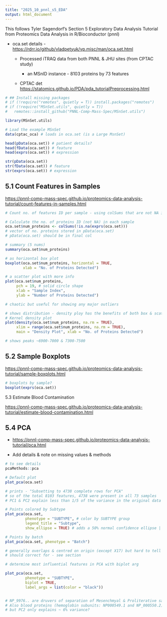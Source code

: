 ```yaml
---
title: "2025_10_pnnl_s5_EDA"
output: html_document
---
```


This follows Tyler Sagendorf's Section 5 Exploratory Data Analysis Tutorial from Proteomics Data Analysis in R/Bioconductor (pnnl)

-   oca.set details - <https://rdrr.io/github/vladpetyuk/vp.misc/man/oca.set.html>

    -   Processed iTRAQ data from both PNNL & JHU sites (from CPTAC study)

        -   an MSnID instance - 8103 proteins by 73 features

    -   CPTAC det <https://statomics.github.io/PDA/pda_tutorialPreprocessing.html>

```r
# ## Install missing packages
# if (!require("remotes", quietly = T)) install.packages("remotes")
# if (!require("MSnSet.utils", quietly = T))
#   remotes::install_github("PNNL-Comp-Mass-Spec/MSnSet.utils")
```

```r
library(MSnSet.utils)
```

```r
# Load the example MSnSet
data(cptac_oca) # loads in oca.set (is a Large MsnSet)
```

```r

head(pData(oca.set)) # patient details?
head(fData(oca.set)) # feature
head(exprs(oca.set)) # expression
```

```r
str(pData(oca.set))
str(fData(oca.set)) # feature
str(exprs(oca.set)) # expression
```

## 5.1 Count Features in Samples 

<https://pnnl-comp-mass-spec.github.io/proteomics-data-analysis-tutorial/count-features-in-samples.html>

```r
# Count no. of features ID per sample - using colSums that are not NA in exprs(oca.set)

# Calculate the no. of proteins ID (not NA) in each sample
oca.set$num_proteins <- colSums(!is.na(exprs(oca.set)))
# vector of no. proteins stored in pData(oca.set)
# pData(oca.set) should be in final col
```

```r
# summary (5 nums)
summary(oca.set$num_proteins)
```

```r
# as horizontal box plot
boxplot(oca.set$num_proteins, horizontal = TRUE,
        xlab = "No. of Proteins Detected")
```

```r
# a scatter plot with more info
plot(oca.set$num_proteins, 
     pch = 19, # solid circle shape
     xlab = "Sample Index",
     ylab = "Number of Proteins Detected") 

# chaotic but useful for showing any major outliers
```

```r
# shows distribution - density ploy has the benefits of both box & scatter plots
# Kernel density plot 
plot(density(oca.set$num_proteins, na.rm = TRUE),
     xlim = range(oca.set$num_proteins, na.rm = TRUE),
     main = "Density Plot", xlab = "No. of Proteins Detected")

# shows peaks ~6900-7000 & 7300-7500
```

## 5.2 Sample Boxplots

<https://pnnl-comp-mass-spec.github.io/proteomics-data-analysis-tutorial/sample-boxplots.html>

```r
# boxplots by sample?
boxplot(exprs(oca.set))
```

5.3 Estimate Blood Contamination

<https://pnnl-comp-mass-spec.github.io/proteomics-data-analysis-tutorial/estimate-blood-contamination.html>

## 5.4 PCA 

-   <https://pnnl-comp-mass-spec.github.io/proteomics-data-analysis-tutorial/pca.html>

-   Add details & note on missing values & methods

```r
# to see details
pcaMethods::pca
```

```r
# Default plot
plot_pca(oca.set)

# prints - "Subsetting to 4738 complete rows for PCA"
# so of the total 8103 features, 4738 were present in all 73 samples
# PC1 & PC2 explain less than 1/5 of the variance in the original data
```

```r
# Points colored by Subtype
plot_pca(oca.set,
         phenotype = "SUBTYPE", # color by SUBTYPE group
         legend_title = "Subtype",
         show_ellipse = TRUE) # adds a 50% normal confidence ellipse | def TRUE
```

```r
# Points by batch
plot_pca(oca.set, phenotype = "Batch")

# generally overlaps & centred on origin (except X17) but hard to tell batch effect
# should correct for - see section
```

```r
# determine most influential features in PCA with biplot arg

plot_pca(oca.set,
         phenotype = "SUBTYPE",
         biplot = TRUE,
         label_args = list(color = "black"))


# NP_9976.. are druvers of separation of Mesenchmyal & Proliterative samples 
# Also blood proteins (hemoglobin subunits: NP000549.1 and NP_000550.2) drive PC2 sep 
# but PC2 only explains ~ 6% variance?
```

\
